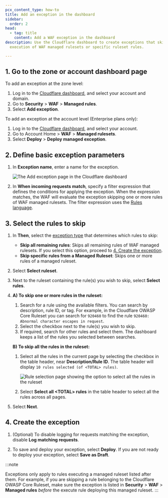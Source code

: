 ```yaml
---
pcx_content_type: how-to
title: Add an exception in the dashboard
sidebar:
  order: 2
head:
  - tag: title
    content: Add a WAF exception in the dashboard
description: Use the Cloudflare dashboard to create exceptions that skip the
  execution of WAF managed rulesets or specific ruleset rules.

---
```


## 1. Go to the zone or account dashboard page

To add an exception at the zone level:

1. Log in to the [Cloudflare dashboard](https://dash.cloudflare.com), and select your account and domain.
2. Go to **Security** > **WAF** > **Managed rules**.
3. Select **Add exception**.

To add an exception at the account level (Enterprise plans only):

1. Log in to the [Cloudflare dashboard](https://dash.cloudflare.com), and select your account.
2. Go to Account Home > **WAF** > **Managed rulesets**.
3. Select **Deploy** > **Deploy managed exception**.

## 2. Define basic exception parameters

1. In **Exception name**, enter a name for the exception.

   ![The Add exception page in the Cloudflare dashboard](~/assets/images/waf/waf-exception-create.png)

2. In **When incoming requests match**, specify a filter expression that defines the conditions for applying the exception. When the expression matches, the WAF will evaluate the exception skipping one or more rules of WAF managed rulesets. The filter expression uses the [Rules language](/ruleset-engine/rules-language/).

## 3. Select the rules to skip

1. In **Then**, select the [exception type](/waf/managed-rules/waf-exceptions/#types-of-exceptions) that determines which rules to skip:

   * **Skip all remaining rules**: Skips all remaining rules of WAF managed rulesets. If you select this option, proceed to [4. Create the exception](#4-create-the-exception).
   * **Skip specific rules from a Managed Ruleset**: Skips one or more rules of a managed ruleset.

2. Select **Select ruleset**.

3. Next to the ruleset containing the rule(s) you wish to skip, select **Select rules**.

4. **A) To skip one or more rules in the ruleset:**

   1. Search for a rule using the available filters. You can search by description, rule ID, or tag. For example, in the Cloudflare OWASP Core Ruleset you can search for `920460` to find the rule `920460: Abnormal character escapes in request`.
   2. Select the checkbox next to the rule(s) you wish to skip.
   3. If required, search for other rules and select them. The dashboard keeps a list of the rules you selected between searches.

   **B) To skip all the rules in the ruleset:**

   1. Select all the rules in the current page by selecting the checkbox in the table header, near **Description/Rule ID**. The table header will display `10 rules selected (of <TOTAL> rules)`.

      ![Rule selection page showing the option to select all the rules in the ruleset](~/assets/images/waf/waf-exception-select-all-rules.png)

   2. Select **Select all \<TOTAL> rules** in the table header to select all the rules across all pages.

5. Select **Next**.

## 4. Create the exception

1. (Optional) To disable logging for requests matching the exception, disable **Log matching requests**.

2. To save and deploy your exception, select **Deploy**. If you are not ready to deploy your exception, select **Save as Draft**.

:::note

Exceptions only apply to rules executing a managed ruleset listed after them. For example, if you are skipping a rule belonging to the Cloudflare OWASP Core Ruleset, make sure the exception is listed in **Security** > **WAF** > **Managed rules** *before* the execute rule deploying this managed ruleset.
:::
